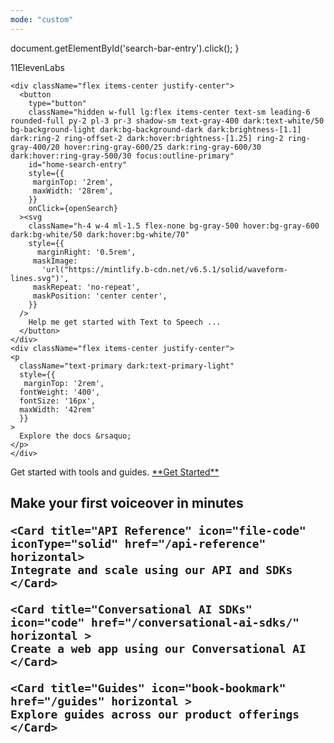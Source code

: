 ```yaml
---
mode: "custom"
---
```


  document.getElementById('search-bar-entry').click();
}

<div className="relative w-full flex items-center justify-center" style={{ height: '24rem', overflow: 'hidden'}}>
  <div className="absolute inset-0" style={{
    backgroundImage: "url('https://mintlify-assets.b-cdn.net/waveform.png')", 
    backgroundSize: '350%', 
    backgroundPosition: 'center',
  }}>
  
  </div>
	
  <div style={{ position: 'absolute', textAlign: 'center', padding: '0 1rem' }}>
    <div
      className="text-primary dark:text-primary-light"
      style={{
	  marginTop: '4rem',
      fontWeight: '600',
      fontSize: '48px',
      margin: '0',
      }}
    >
      11ElevenLabs 
    </div>

    
    
    <div className="flex items-center justify-center">
      <button
        type="button"
        className="hidden w-full lg:flex items-center text-sm leading-6 rounded-full py-2 pl-3 pr-3 shadow-sm text-gray-400 dark:text-white/50 bg-background-light dark:bg-background-dark dark:brightness-[1.1] dark:ring-2 ring-offset-2 dark:hover:brightness-[1.25] ring-2 ring-gray-400/20 hover:ring-gray-600/25 dark:ring-gray-600/30 dark:hover:ring-gray-500/30 focus:outline-primary"
      	id="home-search-entry"
        style={{
         marginTop: '2rem',
         maxWidth: '28rem',
        }}
        onClick={openSearch}
      ><svg
        className="h-4 w-4 ml-1.5 flex-none bg-gray-500 hover:bg-gray-600 dark:bg-white/50 dark:hover:bg-white/70"
        style={{
          marginRight: '0.5rem',
         maskImage:
           'url("https://mintlify.b-cdn.net/v6.5.1/solid/waveform-lines.svg")',
         maskRepeat: 'no-repeat',
         maskPosition: 'center center',
        }}
      />
        Help me get started with Text to Speech ...
      </button>
    </div>
    <div className="flex items-center justify-center">
	<p
      className="text-primary dark:text-primary-light"
      style={{
       marginTop: '2rem',
      fontWeight: '400',
      fontSize: '16px',
      maxWidth: '42rem'
      }}
    >
      Explore the docs &rsaquo;
    </p>
	</div>
  </div>
</div>

<div
  style={{marginTop: '6rem', marginBottom: '8rem', maxWidth: '70rem', marginLeft: 'auto',
  marginRight: 'auto', paddingLeft: '1.25rem',
  paddingRight: '1.25rem' }}
>
  <div
    className="text-gray-900 dark:text-gray-200"
    style={{
    textAlign: 'center',
    fontSize: '24px',
    fontWeight: '400',
    marginBottom: '3rem',
    }}
  >
    Get started with tools and guides.
    <a href="/documentation" className="text-primary dark:text-primary-light">**Get Started**</a>
  </div>

  <h2 className="text-gray-900 dark:text-gray-200" style={{marginTop: '2rem', marginBottom: '2rem', fontWeight: '500'}} />

  <CardGroup cols={2}>
    <Card title="Get Started" icon="play" href="/documentation/documentation" horizontal >
	Make your first voiceover in minutes
	</Card>

    <Card title="API Reference" icon="file-code" iconType="solid" href="/api-reference" horizontal>
	Integrate and scale using our API and SDKs
	</Card>

    <Card title="Conversational AI SDKs" icon="code" href="/conversational-ai-sdks/" horizontal >
	Create a web app using our Conversational AI
	</Card>

    <Card title="Guides" icon="book-bookmark" href="/guides" horizontal >
	Explore guides across our product offerings
	</Card>
  </CardGroup>


</div>